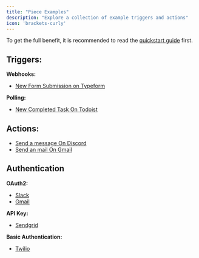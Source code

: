 ---
title: "Piece Examples"
description: "Explore a collection of example triggers and actions"
icon: 'brackets-curly'
---

To get the full benefit, it is recommended to read the [quickstart guide](quickstart) first.

## Triggers:

**Webhooks:**
- [New Form Submission on Typeform](https://github.com/activepieces/activepieces/blob/main/packages/pieces/typeform/src/lib/trigger/new-submission.ts)

**Polling:**
- [New Completed Task On Todoist](https://github.com/activepieces/activepieces/blob/main/packages/pieces/todoist/src/lib/triggers/task-completed-trigger.ts)

## Actions:
- [Send a message On Discord](https://github.com/activepieces/activepieces/blob/main/packages/pieces/discord/src/lib/actions/send-message-webhook.ts)
- [Send an mail On Gmail](https://github.com/activepieces/activepieces/blob/main/packages/pieces/gmail/src/lib/actions/send-email-action.ts)

## Authentication

**OAuth2:**
- [Slack](https://github.com/activepieces/activepieces/blob/main/packages/pieces/slack/src/index.ts)
- [Gmail](https://github.com/activepieces/activepieces/blob/main/packages/pieces/gmail/src/index.ts)

**API Key:**
- [Sendgrid](https://github.com/activepieces/activepieces/blob/main/packages/pieces/sendgrid/src/index.ts)

**Basic Authentication:**
- [Twilio](https://github.com/activepieces/activepieces/blob/main/packages/pieces/twilio/src/index.ts)
